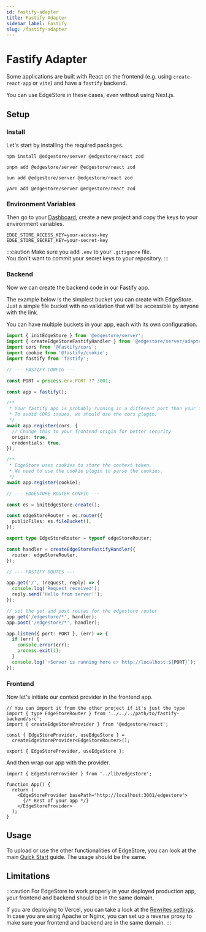 ```yaml
---
id: fastify-adapter
title: Fastify Adapter
sidebar_label: Fastify
slug: /fastify-adapter
---
```



# Fastify Adapter

Some applications are built with React on the frontend (e.g. using `create-react-app` or `vite`) and have a `fastify` backend.

You can use EdgeStore in these cases, even without using Next.js.

## Setup

### Install

Let's start by installing the required packages.

<Tabs>
<TabItem value="npm" label="npm">

```shell
npm install @edgestore/server @edgestore/react zod
```

</TabItem>
<TabItem value="pnpm" label="pnpm">

```shell
pnpm add @edgestore/server @edgestore/react zod
```

</TabItem>
<TabItem value="bun" label="bun">

```shell
bun add @edgestore/server @edgestore/react zod
```

</TabItem>
<TabItem value="yarn" label="yarn">

```shell
yarn add @edgestore/server @edgestore/react zod
```

</TabItem>
</Tabs>

### Environment Variables

Then go to your [Dashboard](https://dashboard.edgestore.dev), create a new project and copy the keys to your environment variables.

```shell title=".env"
EDGE_STORE_ACCESS_KEY=your-access-key
EDGE_STORE_SECRET_KEY=your-secret-key
```

:::caution
Make sure you add `.env` to your `.gitignore` file. <br />
You don't want to commit your secret keys to your repository.
:::

### Backend

Now we can create the backend code in our Fastify app.

The example below is the simplest bucket you can create with EdgeStore. Just a simple file bucket with no validation that will be accessible by anyone with the link.

You can have multiple buckets in your app, each with its own configuration.

```ts
import { initEdgeStore } from '@edgestore/server';
import { createEdgeStoreFastifyHandler } from '@edgestore/server/adapters/fastify';
import cors from '@fastify/cors';
import cookie from '@fastify/cookie';
import fastify from 'fastify';

// --- FASTIFY CONFIG ---

const PORT = process.env.PORT ?? 3001;

const app = fastify();

/**
 * Your fastify app is probably running in a different port than your frontend app.
 * To avoid CORS issues, we should use the cors plugin.
 */
await app.register(cors, {
  // Change this to your frontend origin for better security
  origin: true,
  credentials: true,
});

/**
 * EdgeStore uses cookies to store the context token.
 * We need to use the cookie plugin to parse the cookies.
 */
await app.register(cookie);

// --- EDGESTORE ROUTER CONFIG ---

const es = initEdgeStore.create();

const edgeStoreRouter = es.router({
  publicFiles: es.fileBucket(),
});

export type EdgeStoreRouter = typeof edgeStoreRouter;

const handler = createEdgeStoreFastifyHandler({
  router: edgeStoreRouter,
});

// --- FASTIFY ROUTES ---

app.get('/', (request, reply) => {
  console.log('Request received');
  reply.send('Hello from server!');
});

// set the get and post routes for the edgestore router
app.get('/edgestore/*', handler);
app.post('/edgestore/*', handler);

app.listen({ port: PORT }, (err) => {
  if (err) {
    console.error(err);
    process.exit(1);
  }
  console.log(`⚡Server is running here 👉 http://localhost:${PORT}`);
});
```

### Frontend

Now let's initiate our context provider in the frontend app.

```tsx title="src/lib/edgestore.ts"
// You can import it from the other project if it's just the type
import { type EdgeStoreRouter } from '../../../path/to/fastify-backend/src';
import { createEdgeStoreProvider } from '@edgestore/react';

const { EdgeStoreProvider, useEdgeStore } =
  createEdgeStoreProvider<EdgeStoreRouter>();

export { EdgeStoreProvider, useEdgeStore };
```

And then wrap our app with the provider.

```tsx {0, 4, 6} title="src/App.tsx"
import { EdgeStoreProvider } from '../lib/edgestore';

function App() {
  return (
    <EdgeStoreProvider basePath="http://localhost:3001/edgestore">
      {/* Rest of your app */}
    </EdgeStoreProvider>
  );
}
```

## Usage

To upload or use the other functionalities of EdgeStore, you can look at the main [Quick Start](../main/quick-start.mdx) guide. The usage should be the same.

## Limitations

:::caution
For EdgeStore to work properly in your deployed production app, your frontend and backend should be in the same domain.

If you are deploying to Vercel, you can take a look at the [Rewrites settings](https://vercel.com/docs/edge-network/rewrites). In case you are using Apache or Nginx, you can set up a reverse proxy to make sure your frontend and backend are in the same domain.
:::
